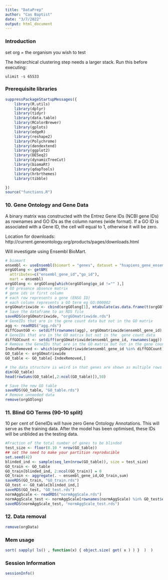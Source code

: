 ```yaml
---
title: "DataPrep"
author: "Cas Baptist"
date: "3/7/2022"
output: html_document
---
```


### Introduction

set org = the organism you wish to test

The heirarchical clustering step needs a larger stack. Run this before executing:

`
ulimit -s 65533
`

### Prerequisite libraries

```r
suppressPackageStartupMessages({
    library(R.utils)
    library(dplyr)
    library(tidyr)
    library(data.table)
    library(RColorBrewer)
    library(gplots)
    library(edgeR)
    library(reshape2)
    library(Polychrome)
    library(dendextend)
    library(ggplot2)
    library(DESeq2)
    library(dynamicTreeCut)
    library(biomaRt)
    library(qdapTools)
    library(hrbrthemes)
    library(tibble)

})
source("functions.R")
```

### 10. Gene Ontology and Gene Data 

A binary matrix was constructed with the Entrez Gene IDs (NCBI gene IDs) as rownames and GO
IDs as the column names (wide format).
If a GO ID is associated with a Gene ID, the cell will equal to 1, otherwise it will be zero. 

Location for downloads: http://current.geneontology.org/products/pages/downloads.html

Will investigate using Ensembl BioMart.

```r
# biomart
ensembl <- useEnsembl(biomart = "genes", dataset = "hsapiens_gene_ensembl")
orgGOlong <- getBM(
  attributes=c("ensembl_gene_id","go_id"), 
  mart = ensembl)
orgGOlong <- orgGOlong[which(orgGOlong$go_id !="" ),]
# GO presence absence matrix
# gene ids in first column
# each row represents a gene (ENSG ID)
# each column represents a GO term eg GO:000002
orgGOmatrixwide <- cbind(orgGOlong[1], mtabulate(as.data.frame(t(orgGOlong[-1]))))
# Save the dataframe to an RDS file
saveRDS(orgGOmatrixwide, "orgGOmatrixwide.rds")
# GeneIDs that are in the gene count data but not in the GO matrix
agg <- readRDS("agg.rds")
diffCountGO <- setdiff(rownames(agg), orgGOmatrixwide$ensembl_gene_id)
# GeneIDs that are in the GO matrix but not in the  gene count data
diffGOCount <- setdiff(orgGOmatrixwide$ensembl_gene_id, rownames(agg))
# Remove the GeneIDs that are in the GO matrix but not in the gene count data
IndexRemoved <- which(orgGOmatrixwide$ensembl_gene_id %in% diffGOCount)
GO_table <- orgGOmatrixwide
GO_table <- GO_table[-IndexRemoved,]

# the data structure is weird in that genes are shown as multiple rows
dim(GO_table)
head(rowSums(GO_table[,2:ncol(GO_table)]),50)

# Save the new GO table
saveRDS(GO_table, "GO_table.rds")
# Remove unneeded data
remove(orgGOlong)

```

### 11. Blind GO Terms (90-10 split)

10 per cent of GeneIDs will have zero Gene Ontology Annotations. This will serve as the training data.
After the model has been optimised, these IDs will be unblided as the testing data.

```r
#Fraction of the total number of genes to be blinded
test_size <- floor(0.10 * nrow(GO_table))
## set the seed to make your partition reproducible
set.seed(42)
blinded_ind <- sample(seq_len(nrow(GO_table)), size = test_size)
GO_train <- GO_table
GO_train[blinded_ind, 2:ncol(GO_train)] = 0
GO_train <- aggregate(. ~ ensembl_gene_id,GO_train,sum)
saveRDS(GO_train, "GO_train.rds")
GO_test <- GO_table[blinded_ind,]
saveRDS(GO_test, "GO_test.rds")
normAggScale <- readRDS("normAggScale.rds")
normAggScale_test <- normAggScale[rownames(normAggScale) %in% GO_test$ensembl_gene_id,]
saveRDS(normAggScale_test, "normAggScale_test.rds")
```

### 12. Data removal

```r
remove(orgData)
```

### Mem usage

```r
sort( sapply( ls() , function(x) { object.size( get( x ) ) }  )  )
```

### Session Information 

```r
sessionInfo()
```
